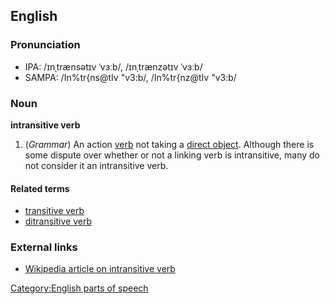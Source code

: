 ==English==

===Pronunciation===
*IPA: /ɪnˌtrænsətɪv ˈvɜːb/, /ɪnˌtrænzətɪv ˈvɜːb/ 
*SAMPA: /In%tr{ns@tIv "v3:b/, /In%tr{nz@tIv "v3:b/ 

===Noun===
'''intransitive verb'''
#(''Grammar'') An action [[verb]] not taking a [[direct object]].  Although there is some dispute over whether or not a linking verb is intransitive, many do not consider it an intransitive verb.

====Related terms====
*[[transitive verb]]
*[[ditransitive verb]]

===External links===
*[[w:intransitive verb|Wikipedia article on intransitive verb]]

[[Category:English parts of speech]]